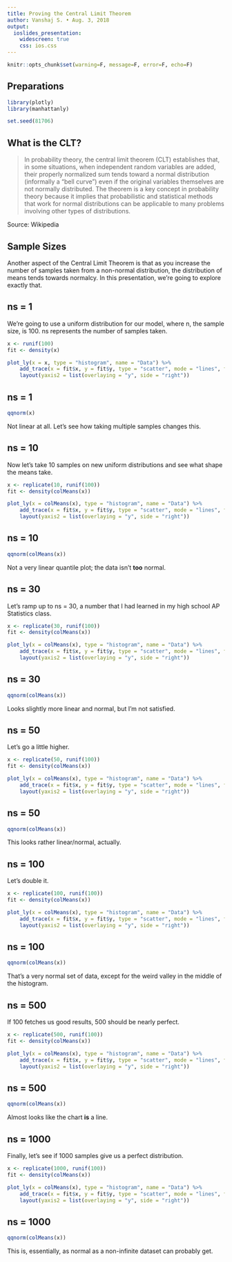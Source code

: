 ```yaml
---
title: Proving the Central Limit Theorem
author: Vanshaj S. • Aug. 3, 2018
output: 
  ioslides_presentation:
    widescreen: true
    css: ios.css
---
```


```r
knitr::opts_chunk$set(warning=F, message=F, error=F, echo=F)
```

## Preparations
```r
library(plotly)
library(manhattanly)

set.seed(81706)
```


## What is the CLT?
> In probability theory, the central limit theorem (CLT) establishes that, in some situations, when independent random variables are added, their properly normalized sum tends toward a normal distribution (informally a "bell curve") even if the original variables themselves are not normally distributed. The theorem is a key concept in probability theory because it implies that probabilistic and statistical methods that work for normal distributions can be applicable to many problems involving other types of distributions.

Source: Wikipedia

## Sample Sizes
Another aspect of the Central Limit Theorem is that as you increase the number of samples taken from a non-normal distribution, the distribution of means tends towards normalcy. In this presentation, we're going to explore exactly that.

## ns = 1
We're going to use a uniform distribution for our model, where n, the sample size, is 100. ns represents the number of samples taken.

```r
x <- runif(100)
fit <- density(x)

plot_ly(x = x, type = "histogram", name = "Data") %>% 
    add_trace(x = fit$x, y = fit$y, type = "scatter", mode = "lines", fill = "tozeroy", yaxis = "y2", name = "Density") %>%
    layout(yaxis2 = list(overlaying = "y", side = "right"))
```

## ns = 1

```r
qqnorm(x)
```

Not linear at all. Let's see how taking multiple samples changes this.

## ns = 10
Now let's take 10 samples on new uniform distributions and see what shape the means take.

```r
x <- replicate(10, runif(100))
fit <- density(colMeans(x))

plot_ly(x = colMeans(x), type = "histogram", name = "Data") %>% 
    add_trace(x = fit$x, y = fit$y, type = "scatter", mode = "lines", fill = "tozeroy", yaxis = "y2", name = "Density") %>%
    layout(yaxis2 = list(overlaying = "y", side = "right"))
```

## ns = 10

```r
qqnorm(colMeans(x))
```

Not a very linear quantile plot; the data isn't **too** normal.

## ns = 30
Let's ramp up to ns = 30, a number that I had learned in my high school AP Statistics class.

```r
x <- replicate(30, runif(100))
fit <- density(colMeans(x))

plot_ly(x = colMeans(x), type = "histogram", name = "Data") %>% 
    add_trace(x = fit$x, y = fit$y, type = "scatter", mode = "lines", fill = "tozeroy", yaxis = "y2", name = "Density") %>%
    layout(yaxis2 = list(overlaying = "y", side = "right"))
```

## ns = 30

```r
qqnorm(colMeans(x))
```

Looks slightly more linear and normal, but I'm not satisfied.

## ns = 50
Let's go a little higher.

```r
x <- replicate(50, runif(100))
fit <- density(colMeans(x))

plot_ly(x = colMeans(x), type = "histogram", name = "Data") %>% 
    add_trace(x = fit$x, y = fit$y, type = "scatter", mode = "lines", fill = "tozeroy", yaxis = "y2", name = "Density") %>%
    layout(yaxis2 = list(overlaying = "y", side = "right"))
```

## ns = 50

```r
qqnorm(colMeans(x))
```

This looks rather linear/normal, actually.

## ns = 100
Let's double it.

```r
x <- replicate(100, runif(100))
fit <- density(colMeans(x))

plot_ly(x = colMeans(x), type = "histogram", name = "Data") %>% 
    add_trace(x = fit$x, y = fit$y, type = "scatter", mode = "lines", fill = "tozeroy", yaxis = "y2", name = "Density") %>%
    layout(yaxis2 = list(overlaying = "y", side = "right"))
```

## ns = 100

```r
qqnorm(colMeans(x))
```

That's a very normal set of data, except for the weird valley in the middle of the histogram.

## ns = 500
If 100 fetches us good results, 500 should be nearly perfect.

```r
x <- replicate(500, runif(100))
fit <- density(colMeans(x))

plot_ly(x = colMeans(x), type = "histogram", name = "Data") %>% 
    add_trace(x = fit$x, y = fit$y, type = "scatter", mode = "lines", fill = "tozeroy", yaxis = "y2", name = "Density") %>%
    layout(yaxis2 = list(overlaying = "y", side = "right"))
```

## ns = 500

```r
qqnorm(colMeans(x))
```

Almost looks like the chart **is** a line.

## ns = 1000
Finally, let's see if 1000 samples give us a perfect distribution.

```r
x <- replicate(1000, runif(100))
fit <- density(colMeans(x))

plot_ly(x = colMeans(x), type = "histogram", name = "Data") %>% 
    add_trace(x = fit$x, y = fit$y, type = "scatter", mode = "lines", fill = "tozeroy", yaxis = "y2", name = "Density") %>%
    layout(yaxis2 = list(overlaying = "y", side = "right"))
```

## ns = 1000

```r
qqnorm(colMeans(x))
```

This is, essentially, as normal as a non-infinite dataset can probably get.
